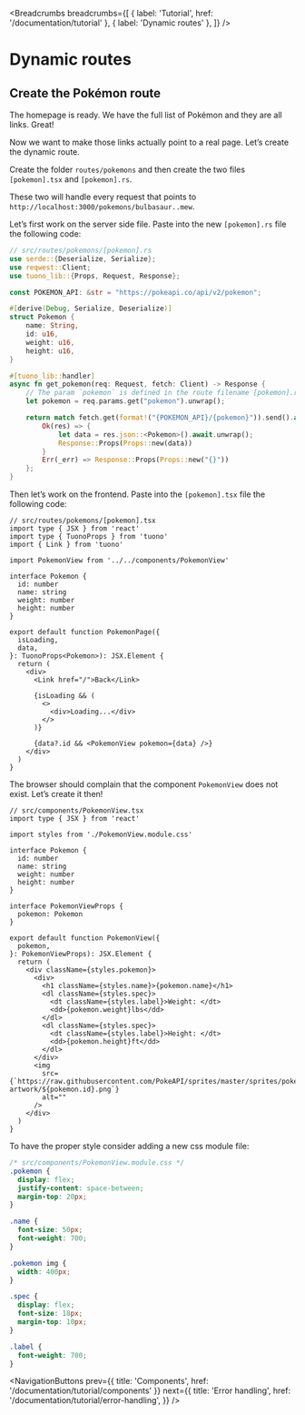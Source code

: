 
<MetaTags
  title="Tuono - Dynamic routes"
  canonical="https://tuono.dev/documentation/tutorial/dynamic-routes"
  description="Learn how to catch more endpoint with the same route loading dynamic data"
/>


<Breadcrumbs
  breadcrumbs={[
    { label: 'Tutorial', href: '/documentation/tutorial' },
    { label: 'Dynamic routes' },
  ]}
/>

# Dynamic routes

## Create the Pokémon route

The homepage is ready. We have the full list of Pokémon and they are all links. Great!

Now we want to make those links actually point to a real page. Let’s create the dynamic route.

Create the folder `routes/pokemons` and then create the two files `[pokemon].tsx` and `[pokemon].rs`.

These two will handle every request that points to `http://localhost:3000/pokemons/bulbasaur..mew`.

Let’s first work on the server side file. Paste into the new `[pokemon].rs` file the following code:

```rs
// src/routes/pokemons/[pokemon].rs
use serde::{Deserialize, Serialize};
use reqwest::Client;
use tuono_lib::{Props, Request, Response};

const POKEMON_API: &str = "https://pokeapi.co/api/v2/pokemon";

#[derive(Debug, Serialize, Deserialize)]
struct Pokemon {
    name: String,
    id: u16,
    weight: u16,
    height: u16,
}

#[tuono_lib::handler]
async fn get_pokemon(req: Request, fetch: Client) -> Response {
    // The param `pokemon` is defined in the route filename [pokemon].rs
    let pokemon = req.params.get("pokemon").unwrap();

    return match fetch.get(format!("{POKEMON_API}/{pokemon}")).send().await {
        Ok(res) => {
            let data = res.json::<Pokemon>().await.unwrap();
            Response::Props(Props::new(data))
        }
        Err(_err) => Response::Props(Props::new("{}"))
    };
}
```

Then let’s work on the frontend. Paste into the `[pokemon].tsx` file the following code:

```tsx
// src/routes/pokemons/[pokemon].tsx
import type { JSX } from 'react'
import type { TuonoProps } from 'tuono'
import { Link } from 'tuono'

import PokemonView from '../../components/PokemonView'

interface Pokemon {
  id: number
  name: string
  weight: number
  height: number
}

export default function PokemonPage({
  isLoading,
  data,
}: TuonoProps<Pokemon>): JSX.Element {
  return (
    <div>
      <Link href="/">Back</Link>

      {isLoading && (
        <>
          <div>Loading...</div>
        </>
      )}

      {data?.id && <PokemonView pokemon={data} />}
    </div>
  )
}
```

The browser should complain that the component `PokemonView` does not exist. Let’s create it then!

```tsx
// src/components/PokemonView.tsx
import type { JSX } from 'react'

import styles from './PokemonView.module.css'

interface Pokemon {
  id: number
  name: string
  weight: number
  height: number
}

interface PokemonViewProps {
  pokemon: Pokemon
}

export default function PokemonView({
  pokemon,
}: PokemonViewProps): JSX.Element {
  return (
    <div className={styles.pokemon}>
      <div>
        <h1 className={styles.name}>{pokemon.name}</h1>
        <dl className={styles.spec}>
          <dt className={styles.label}>Weight: </dt>
          <dd>{pokemon.weight}lbs</dd>
        </dl>
        <dl className={styles.spec}>
          <dt className={styles.label}>Height: </dt>
          <dd>{pokemon.height}ft</dd>
        </dl>
      </div>
      <img
        src={`https://raw.githubusercontent.com/PokeAPI/sprites/master/sprites/pokemon/other/official-artwork/${pokemon.id}.png`}
        alt=""
      />
    </div>
  )
}
```

To have the proper style consider adding a new css module file:

```css
/* src/components/PokemonView.module.css */
.pokemon {
  display: flex;
  justify-content: space-between;
  margin-top: 20px;
}

.name {
  font-size: 50px;
  font-weight: 700;
}

.pokemon img {
  width: 400px;
}

.spec {
  display: flex;
  font-size: 18px;
  margin-top: 10px;
}

.label {
  font-weight: 700;
}
```


<NavigationButtons
  prev={{ title: 'Components', href: '/documentation/tutorial/components' }}
  next={{
    title: 'Error handling',
    href: '/documentation/tutorial/error-handling',
  }}
/>
